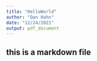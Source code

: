 ```yaml
---
title: "HelloWorld"
author: "Dan Hahn"
date: "12/24/2021"
output: pdf_document
---
```


## this is a markdown file
